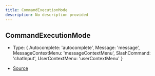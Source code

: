 ```yaml
---
title: CommandExecutionMode
description: No description provided
---
```


## CommandExecutionMode

- Type: \{
  Autocomplete: 'autocomplete',
  Message: 'message',
  MessageContextMenu: 'messageContextMenu',
  SlashCommand: 'chatInput',
  UserContextMenu: 'userContextMenu'
}

- [Source](https://github.com/underctrl-io/commandkit/blob/f8cc07d11d2ae5ed7f529adff1649936223e27b2/packages/commandkit/src/app/commands/Context.ts#L27)